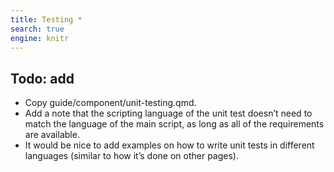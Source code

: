 ```yaml
---
title: Testing *
search: true
engine: knitr
---
```



## Todo: add


* Copy guide/component/unit-testing.qmd.
* Add a note that the scripting language of the unit test doesn't need to match the language of the main script, as long as all of the requirements are available.
* It would be nice to add examples on how to write unit tests in different languages (similar to how it's done on other pages).
